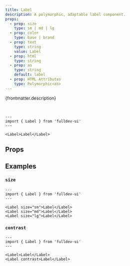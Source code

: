 ```yaml
---
title: Label
description: A polymorphic, adaptable label component.
props:
  - prop: size
    type: sm | md | lg
  - prop: color
    type: base | brand
  - prop: text
    type: string
    value: Label
  - prop: html
    type: string
  - prop: as
    type: string
    default: label
  - prop: HTML Attributes
    type: Polymorphic<as>
---
```



{frontmatter.description}

<br />

```astro live
---
import { Label } from 'fulldev-ui'
---

<Label>Label</Label>
```

## Props

<PropsTable props={frontmatter.props} />

## Examples

### `size`

<SizeProp />

```astro live
---
import { Label } from 'fulldev-ui'
---

<Label size="sm">Label</Label>
<Label size="md">Label</Label>
<Label size="lg">Label</Label>
```

### `contrast`

```astro live
---
import { Label } from 'fulldev-ui'
---

<Label>Label</Label>
<Label contrast>Label</Label>
```
